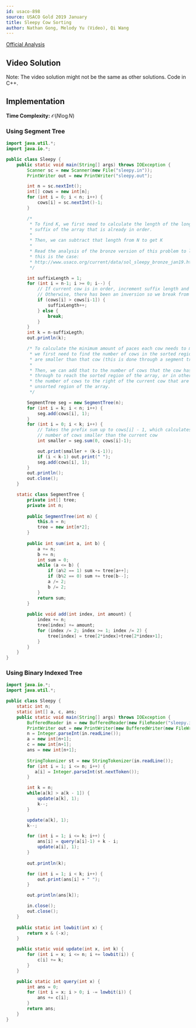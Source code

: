 ```yaml
---
id: usaco-898
source: USACO Gold 2019 January
title: Sleepy Cow Sorting
author: Nathan Gong, Melody Yu (Video), Qi Wang
---
```


[Official Analysis](http://www.usaco.org/current/data/sol_sleepy_gold_jan19.html)

## Video Solution

Note: The video solution might not be the same as other solutions. Code in C++.
<Youtube id="6oyl7lTKdPY" />

## Implementation

**Time Complexity:** $\mathcal{O}(N\log N)$

### Using Segment Tree

<LanguageSection>

<JavaSection>

```java
import java.util.*;
import java.io.*;

public class Sleepy {
	public static void main(String[] args) throws IOException {
		Scanner sc = new Scanner(new File("sleepy.in"));
		PrintWriter out = new PrintWriter("sleepy.out");

		int n = sc.nextInt();
		int[] cows = new int[n];
		for (int i = 0; i < n; i++) {
			cows[i] = sc.nextInt()-1;
		}

		/*
		 * To find K, we first need to calculate the length of the longest
		 * suffix of the array that is already in order. 
		 * 
		 * Then, we can subtract that length from N to get K
		 * 
		 * Read the analysis of the bronze version of this problem to learn why
		 * this is the case:
		 * http://www.usaco.org/current/data/sol_sleepy_bronze_jan19.html
		 */

		int suffixLength = 1;
		for (int i = n-1; i >= 0; i--) {
			// If current cow is in order, increment suffix length and continue
			// Otherwise, there has been an inversion so we break from the loop
			if (cows[i] > cows[i-1]) {
				suffixLength++;
			} else {
				break;
			}
		}
		int k = n-suffixLegth;
		out.println(k);

		/* To calculate the minimum amount of paces each cow needs to make,
		 * we first need to find the number of cows in the sorted region that 
		 * are smaller than that cow (this is done through a segment tree).
		 * 
		 * Then, we can add that to the number of cows that the cow has to move
		 * through to reach the sorted region of the array, or in other words,
		 * the number of cows to the right of the current cow that are in the
		 * unsorted region of the array.
		 */

		SegmentTree seg = new SegmentTree(n);
		for (int i = k; i < n; i++) {
			seg.add(cows[i], 1);
		}
		for (int i = 0; i < k; i++) {
			// Takes the prefix sum up to cows[i] - 1, which calculates the
			// number of cows smaller than the current cow
			int smaller = seg.sum(0, cows[i]-1);

			out.print(smaller + (k-i-1));
			if (i < k-1) out.print(" ");
			seg.add(cows[i], 1);
		}
		out.println();
		out.close();
	}

	static class SegmentTree {
		private int[] tree;
		private int n;
	
		public SegmentTree(int n) {
			this.n = n;
			tree = new int[n*2];
		}
	
		public int sum(int a, int b) {
			a += n;
			b += n;
			int sum = 0;
			while (a <= b) {
				if (a%2 == 1) sum += tree[a++];
				if (b%2 == 0) sum += tree[b--];
				a /= 2;
				b /= 2;
			}
			return sum;
		}
	
		public void add(int index, int amount) {
			index += n;
			tree[index] += amount;
			for (index /= 2; index >= 1; index /= 2) {
				tree[index] = tree[2*index]+tree[2*index+1];
			}
		}
	}
}
```

</JavaSection>

</LanguageSection>


### Using Binary Indexed Tree

<LanguageSection>
<JavaSection>

```java
import java.io.*;
import java.util.*;

public class Sleepy {
	static int n;
	static int[] a, c, ans;
	public static void main(String[] args) throws IOException {
		BufferedReader in = new BufferedReader(new FileReader("sleepy.in"));
		PrintWriter out = new PrintWriter(new BufferedWriter(new FileWriter("sleepy.out")));
		n = Integer.parseInt(in.readLine());
		a = new int[n+1];
		c = new int[n+1];
		ans = new int[n+1];
		
		StringTokenizer st = new StringTokenizer(in.readLine());
		for (int i = 1; i <= n; i++) {
		   a[i] = Integer.parseInt(st.nextToken());
		}

		int k = n;
		while(a[k] > a[k - 1]) {
			update(a[k], 1);
			k--;
		}

		update(a[k], 1);
		k--;

		for (int i = 1; i <= k; i++) {
			ans[i] = query(a[i]-1) + k - i;
			update(a[i], 1);
		}
		
		out.println(k);

		for (int i = 1; i < k; i++) {
			out.print(ans[i] + " ");
		}

		out.println(ans[k]);

		in.close();
		out.close();
	}
	
	public static int lowbit(int x) { 
		return x & (-x); 
	}

	public static void update(int x, int k) {
		for (int i = x; i <= n; i += lowbit(i)) {
			c[i] += k;
		}
	}

	public static int query(int x) {
		int ans = 0;
		for (int i = x; i > 0; i -= lowbit(i)) {
			ans += c[i];
		}
		return ans;
	}
}
```

</JavaSection>
</LanguageSection>